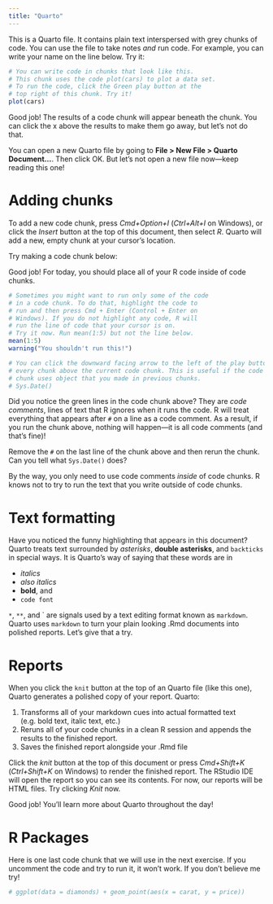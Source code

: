 ```yaml
---
title: "Quarto"
---
```


This is a Quarto file. It contains plain text interspersed with grey chunks of code. You can use the file to take notes _and_ run code. For example, you can write your name on the line below. Try it: 



```r
# You can write code in chunks that look like this.
# This chunk uses the code plot(cars) to plot a data set.
# To run the code, click the Green play button at the
# top right of this chunk. Try it!
plot(cars)
```

Good job! The results of a code chunk will appear beneath the chunk. You can click the x above the results to make them go away, but let's not do that.

You can open a new Quarto file by going to **File > New File > Quarto Document...**. Then click OK. But let's not open a new file now—keep reading this one! 

# Adding chunks

To add a new code chunk, press *Cmd+Option+I* (*Ctrl+Alt+I* on Windows), or click the *Insert* button at the top of this document, then select *R*. Quarto will add a new, empty chunk at your cursor's location.

Try making a code chunk below:



Good job! For today, you should place all of your R code inside of code chunks.

```r
# Sometimes you might want to run only some of the code 
# in a code chunk. To do that, highlight the code to 
# run and then press Cmd + Enter (Control + Enter on 
# Windows). If you do not highlight any code, R will 
# run the line of code that your cursor is on.
# Try it now. Run mean(1:5) but not the line below.
mean(1:5)
warning("You shouldn't run this!")
```

```r
# You can click the downward facing arrow to the left of the play button to run
# every chunk above the current code chunk. This is useful if the code in your
# chunk uses object that you made in previous chunks.
# Sys.Date()
```

Did you notice the green lines in the code chunk above? They are *code comments*, lines of text that R ignores when it runs the code. R will treat everything that appears after `#` on a line as a code comment. As a result, if you run the chunk above, nothing will happen—it is all code comments (and that's fine)!

Remove the `#` on the last line of the chunk above and then rerun the chunk. Can you tell what `Sys.Date()` does?

By the way, you only need to use code comments _inside_ of code chunks. R knows not to try to run the text that you write outside of code chunks.

# Text formatting

Have you noticed the funny highlighting that appears in this document? Quarto treats text surrounded by *asterisks*, **double asterisks**, and `backticks` in special ways. It is Quarto's way of saying that these words are in

- _italics_
- *also italics*
- **bold**, and
- `code font`

`*`, `**`, and \` are signals used by a text editing format known as `markdown`. Quarto uses `markdown` to turn your plain looking .Rmd documents into polished reports. Let's give that a try.

# Reports

When you click the `knit` button at the top of an Quarto file (like this one), Quarto generates a polished copy of your report. Quarto:

1. Transforms all of your markdown cues into actual formatted text (e.g. bold text, italic text, etc.)
2. Reruns all of your code chunks in a clean R session and appends the results to the finished report.
3. Saves the finished report alongside your .Rmd file

Click the *knit* button at the top of this document or press *Cmd+Shift+K* (*Ctrl+Shift+K* on Windows) to render the finished report. The RStudio IDE will open the report so you can see its contents. For now, our reports will be HTML files. Try clicking *Knit* now.

Good job! You'll learn more about Quarto throughout the day!

# R Packages

Here is one last code chunk that we will use in the next exercise. If you uncomment the code and try to run it, it won't work. If you don't believe me try!


```r
# ggplot(data = diamonds) + geom_point(aes(x = carat, y = price))
```
